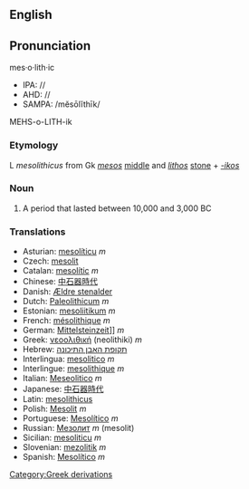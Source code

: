 {{Wikipedia}}
==English==
==Pronunciation==
mes·o·lith·ic
*IPA: //
*AHD: //
*SAMPA: /mĕsōlĭthīk/
MEHS-o-LITH-ik<!--
{{audio|en-int}}
{{audio|en-au}}
{{audio|en-be}}-->

=== Etymology ===

L ''mesolithicus'' from Gk ''[[mesos]]'' [[middle]] and ''[[lithos]]'' [[stone]] + ''[[-ikos]]''

=== Noun ===
#A period that lasted between 10,000 and 3,000 BC

=== Translations ===

*Asturian: [[mesolíticu]] ''m''
*Czech: [[mesolit]]
*Catalan: [[mesolític]] ''m''
*Chinese: [[中石器時代]]
*Danish: [[Ældre stenalder]]
*Dutch: [[Paleolithicum]] ''m''
*Estonian: [[mesoliitikum]] ''m''
*French: [[mésolithique]] ''m''
*German: [[Mittelsteinzeit]]]] ''m''
*Greek: [[νεοολιθική]] (neolithiki) ''m''
*Hebrew: [[תקופת האבן התיכונה]]<!--()-->
*Interlingua: [[mesolitico]] ''m''
*Interlingue: [[mesolithique]] ''m''
*Italian: [[Meseolitico]] ''m''
*Japanese: [[中石器時代]]<!--(chu????)-->
*Latin: [[mesolithicus]]
*Polish: [[Mesolit]] ''m''
*Portuguese: [[Mesolítico]] ''m''
*Russian: [[Мезолит]] ''m'' (mesolit)
*Sicilian: [[mesoliticu]] ''m''
*Slovenian: [[mezolitik]] ''m''
*Spanish: [[Mesolítico]] ''m''

[[Category:Greek derivations]]